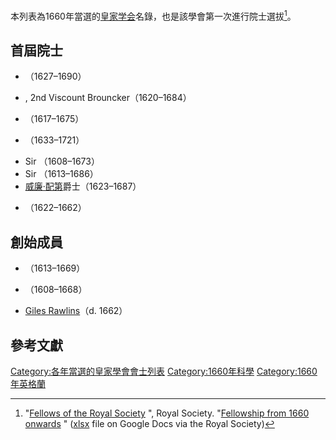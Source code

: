 本列表為1660年當選的[[皇家学会|皇家学会]]名錄，也是該學會第一次進行院士選拔<ref>"[http://royalsociety.org/about-us/fellowship/fellows/ Fellows of the Royal Society] {{Wayback|url=http://royalsociety.org/about-us/fellowship/fellows/ |date=20101130205758 }}", Royal Society. "[https://docs.google.com/spreadsheet/ccc?key=0AmIblj8F2r_GdG9aaFZRMjNrYUZXVHkzeXRzdmhFTmc&usp=sharing Fellowship from 1660 onwards] {{Wayback|url=https://docs.google.com/spreadsheet/ccc?key=0AmIblj8F2r_GdG9aaFZRMjNrYUZXVHkzeXRzdmhFTmc&usp=sharing |date=20200819203128 }}" ([[Microsoft_Excel|xlsx]] file on Google Docs via the Royal Society)</ref>。

== 首屆院士 ==
* {{tsl|en|William Ball (astronomer)||William Ball}}（1627–1690）
* {{tsl|en|William Brouncker, 2nd Viscount Brouncker||William Brouncker}}, 2nd Viscount Brouncker（1620–1684）
* {{tsl|en|Jonathan Goddard||Jonathan Goddard}}（1617–1675）
* {{tsl|en|Abraham Hill||Abraham Hill}}（1633–1721）
* Sir {{tsl|en|Robert Moray||Robert Moray}}（1608–1673）
* Sir {{tsl|en|Paul Neile||Paul Neile}}（1613–1686）
* [[威廉·配第|威廉·配第]]爵士（1623–1687）
* {{tsl|en|Lawrence Rooke||Lawrence Rooke}}（1622–1662）

== 創始成員 ==
* {{tsl|en|John Austin (1613–69)||John Austin}}（1613–1669）
* {{tsl|en|George Bate||George Bate}}（1608–1668）
* [[Giles_Rawlins|Giles Rawlins]]（d. 1662）

==參考文獻==
{{reflist}}

{{Fellows of the Royal Society}}
[[Category:各年當選的皇家學會會士列表|Category:各年當選的皇家學會會士列表]]
[[Category:1660年科學|Category:1660年科學]]
[[Category:1660年英格蘭|Category:1660年英格蘭]]